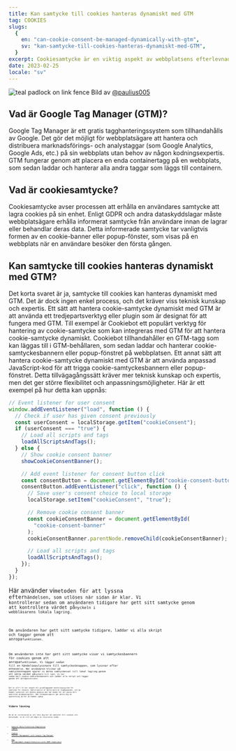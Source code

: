 ```yaml
---
title: Kan samtycke till cookies hanteras dynamiskt med GTM
tag: COOKIES
slugs:
  {
    en: "can-cookie-consent-be-managed-dynamically-with-gtm",
    sv: "kan-samtycke-till-cookies-hanteras-dynamiskt-med-GTM",
  }
excerpt: Cookiesamtycke är en viktig aspekt av webbplatsens efterlevnad, men att hantera det kan vara en utmaning. I det här inlägget kommer vi att undersöka om samtycke till cookies kan hanteras dynamiskt med Google Tag Manager (GTM).
date: 2023-02-25
locale: "sv"
---
```


![teal padlock on link fence](https://images.unsplash.com/photo-1523484489927-4aa8bf9a99d8?ixlib=rb-4.0.3&ixid=MnwxMjA3fDB8MHxwaG90by1wYWdlfHx8fGVufDB8fHx8&auto=format&fit=crop&w=2666&q=80)
Bild av [@paulius005](https://unsplash.com/@paulius005)

## Vad är Google Tag Manager (GTM)?

Google Tag Manager är ett gratis tagghanteringssystem som tillhandahålls av Google. Det gör det möjligt för webbplatsägare att hantera och distribuera marknadsförings- och analystaggar (som Google Analytics, Google Ads, etc.) på sin webbplats utan behov av någon kodningsexpertis. GTM fungerar genom att placera en enda containertagg på en webbplats, som sedan laddar och hanterar alla andra taggar som läggs till containern.

## Vad är cookiesamtycke?

Cookiesamtycke avser processen att erhålla en användares samtycke att lagra cookies på sin enhet. Enligt GDPR och andra dataskyddslagar måste webbplatsägare erhålla informerat samtycke från användare innan de lagrar eller behandlar deras data. Detta informerade samtycke tar vanligtvis formen av en cookie-banner eller popup-fönster, som visas på en webbplats när en användare besöker den första gången.

## Kan samtycke till cookies hanteras dynamiskt med GTM?

Det korta svaret är ja, samtycke till cookies kan hanteras dynamiskt med GTM. Det är dock ingen enkel process, och det kräver viss teknisk kunskap och expertis.
Ett sätt att hantera cookie-samtycke dynamiskt med GTM är att använda ett tredjepartsverktyg eller plugin som är designat för att fungera med GTM. Till exempel är Cookiebot ett populärt verktyg för hantering av cookie-samtycke som kan integreras med GTM för att hantera cookie-samtycke dynamiskt. Cookiebot tillhandahåller en GTM-tagg som kan läggas till i GTM-behållaren, som sedan laddar och hanterar cookie-samtyckesbannern eller popup-fönstret på webbplatsen.
Ett annat sätt att hantera cookie-samtycke dynamiskt med GTM är att använda anpassad JavaScript-kod för att trigga cookie-samtyckesbannern eller popup-fönstret. Detta tillvägagångssätt kräver mer teknisk kunskap och expertis, men det ger större flexibilitet och anpassningsmöjligheter. Här är ett exempel på hur detta kan uppnås:

```javascript
// Event listener for user consent
window.addEventListener("load", function () {
  // Check if user has given consent previously
  const userConsent = localStorage.getItem("cookieConsent");
  if (userConsent === "true") {
    // Load all scripts and tags
    loadAllScriptsAndTags();
  } else {
    // Show cookie consent banner
    showCookieConsentBanner();

    // Add event listener for consent button click
    const consentButton = document.getElementById("cookie-consent-button");
    consentButton.addEventListener("click", function () {
      // Save user's consent choice to local storage
      localStorage.setItem("cookieConsent", "true");

      // Remove cookie consent banner
      const cookieConsentBanner = document.getElementById(
        "cookie-consent-banner"
      );
      cookieConsentBanner.parentNode.removeChild(cookieConsentBanner);

      // Load all scripts and tags
      loadAllScriptsAndTags();
    });
  }
});
```

Här använder vi<Code code="addEventListener"/>metoden för att lyssna efter<Code code="load"/>händelsen, som utlöses när sidan är klar. Vi kontrollerar sedan om användaren tidigare har gett sitt samtycke genom att kontrollera värdet på<Code code="cookieConsent"/>nyckeln i webbläsarens lokala lagring.

Om användaren har gett sitt samtycke tidigare, laddar vi alla skript och taggar genom att anropa<Code code="loadAllScriptsAndTags"/>funktionen.

Om användaren inte har gett sitt samtycke visar vi samtyckesbannern för cookies genom att anropa<Code code="showCookieConsentBanner"/>funktionen. Vi lägger sedan till en händelseavlyssnare till samtyckesknappen, som lyssnar efter en<Code code="click"/>händelse. När användaren klickar på samtyckesknappen sparar vi deras samtyckesval till lokal lagring genom att sätta värdet på<Code code="cookieConsent"/>nyckeln till sant. Vi tar sedan bort cookie-samtyckesbannern och laddar alla skript och taggar genom att anropa<Code code="loadAllScriptsAndTags"/>funktionen.

Det är allt! Vi har skapat ett grundläggande hanteringssystem för samtycke för cookies. Naturligtvis är detta bara en utgångspunkt, och du kommer sannolikt att behöva anpassa den här koden för att passa ditt specifika användningsfall. Men förhoppningsvis ger detta dig en uppfattning om hur du kommer igång.

## Vidare läsning

Om du är intresserad av att lära dig mer om samtycke till cookies och dataskydd, ta en titt på några av resurserna nedan -

- [General Data Protection Regulation (GDPR)](https://gdpr.eu/)
- [Cookie Consent Management with Google Tag Manager](https://support.google.com/tagmanager/answer/10718549?hl=en)
- [How to Implement Google Analytics with GDPR Compliance](https://support.google.com/analytics/answer/9019185?hl=en#zippy=%2Cin-this-article)
